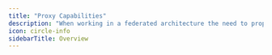 ---
title: "Proxy Capabilities"
description: "When working in a federated architecture the need to propagate / orchestrate client data is common. We provide several ways to simplify the work with it."
icon: circle-info
sidebarTitle: Overview
---


<CardGroup>
  <Card title="Request Headers Operations" icon="arrow-right-to-bracket" href="/router/proxy-capabilities/request-headers-operations" horizontal />
  <Card title="Response Header Operations" icon="arrow-right-from-bracket" href="/router/proxy-capabilities/response-header-operations" horizontal />
  <Card title="Forward Client Extensions" icon="share-nodes" href="/router/proxy-capabilities/forward-client-extensions" horizontal />
  <Card title="Adjusting Cache Control" icon="clock" href="/router/proxy-capabilities/adjusting-cache-control" horizontal />
  <Card title="Override Subgraph Config" icon="sliders" href="/router/proxy-capabilities/override-subgraph-config" horizontal />
</CardGroup>

